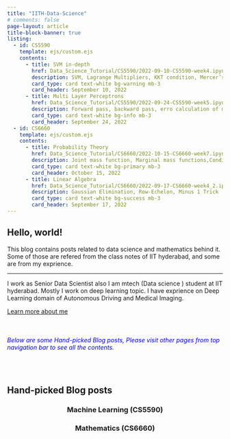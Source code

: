 ```yaml
---
title: "IITH-Data-Science"
# comments: false
page-layout: article
title-block-banner: true
listing:
  - id: CS5590
    template: ejs/custom.ejs
    contents: 
      - title: SVM in-depth
        href: Data_Science_Tutorial/CS5590/2022-09-10-CS5590-week4.ipynb
        description: SVM, Lagrange Multipliers, KKT condition, Mercer’s condition, Kernel Trick
        card_type: card text-white bg-warning mb-3 
        card_header: September 10, 2022
      - title: Multi Layer Perceptrons
        href: Data_Science_Tutorial/CS5590/2022-09-24-CS5590-week5.ipynb
        description: Forward pass, backward pass, erro calculation of multipalyer models.
        card_type: card text-white bg-info mb-3
        card_header: September 24, 2022
  - id: CS6660
    template: ejs/custom.ejs
    contents: 
      - title: Probability Theory
        href: Data_Science_Tutorial/CS6660/2022-10-15-CS6660-week7.ipynb
        description: Joint mass function, Marginal mass functions,Conditional mass function, Concentration Bounds
        card_type: card text-white bg-primary mb-3
        card_header: October 15, 2022
      - title: Linear Algebra 
        href: Data_Science_Tutorial/CS6660/2022-09-17-CS6660-week4_2.ipynb
        description: Gaussian Elimination, Row-Echelon, Minus 1 Trick
        card_type: card text-white bg-success mb-3 
        card_header: September 17, 2022
---
```



```{=html}
<div class="jumbotron">
  <h2 class="display-3">Hello, world!</h2>
  <p class="lead"> This blog contains posts related to data science and mathematics behind it. Some of those are refered from the class notes of IIT hyderabad, and some are from my exprience.</p>
  <hr class="my-4">
  <p>I work as Senior Data Scientist also I am mtech (Data science ) student at IIT hyderabad. Mostly I work on deep learning topic. I have exprience on Deep Learning domain of Autonomous Driving and  Medical Imaging. </p>
  <p class="lead">
    <a class="btn btn-primary btn-lg" href="about.qmd" role="button">Learn more about me</a>
  </p>
</div>
```
<br>

<h6 style="color:blue;">Below are some Hand-picked Blog posts, Please visit other pages <i class="fa-solid fa-book-open-reader"></i>  <i class="fa-solid fa-user-ninja"></i> <i class="fa-solid fa-address-card"></i> from top navigation bar to see all the contents.</h6><br>


## Hand-picked Blog posts

::: {.grid}

::: {.g-col-6 }

```{=html}
<h3 style="text-align:center;">Machine Learning (CS5590)</h3>
```

::: {#CS5590}

:::

:::

::: {.g-col-6}

```{=html}
<h3 style="text-align:center;">Mathematics (CS6660)</h3>
```

::: {#CS6660}

:::

:::

:::

